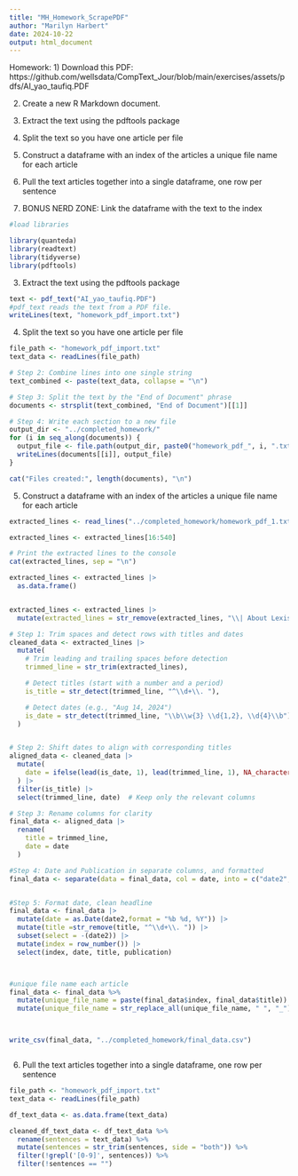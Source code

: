 ```yaml
---
title: "MH_Homework_ScrapePDF"
author: "Marilyn Harbert"
date: 2024-10-22
output: html_document
---
```


Homework: 
1) Download this PDF: https://github.com/wellsdata/CompText_Jour/blob/main/exercises/assets/pdfs/AI_yao_taufiq.PDF

2) Create a new R Markdown document.

3) Extract the text using the pdftools package

4) Split the text so you have one article per file

5) Construct a dataframe with an index of the articles a unique file name for each article

6) Pull the text articles together into a single dataframe, one row per sentence

7) BONUS NERD ZONE: Link the dataframe with the text to the index

```r
#load libraries

library(quanteda)
library(readtext)
library(tidyverse)
library(pdftools)
```

3) Extract the text using the pdftools package
```r
text <- pdf_text("AI_yao_taufiq.PDF")
#pdf_text reads the text from a PDF file.
writeLines(text, "homework_pdf_import.txt")

```

4) Split the text so you have one article per file
```r

file_path <- "homework_pdf_import.txt"
text_data <- readLines(file_path)

# Step 2: Combine lines into one single string
text_combined <- paste(text_data, collapse = "\n")

# Step 3: Split the text by the "End of Document" phrase
documents <- strsplit(text_combined, "End of Document")[[1]]

# Step 4: Write each section to a new file
output_dir <- "../completed_homework/"
for (i in seq_along(documents)) {
  output_file <- file.path(output_dir, paste0("homework_pdf_", i, ".txt"))
  writeLines(documents[[i]], output_file)
}

cat("Files created:", length(documents), "\n")

```

5) Construct a dataframe with an index of the articles a unique file name for each article
```r

extracted_lines <- read_lines("../completed_homework/homework_pdf_1.txt")

extracted_lines <- extracted_lines[16:540]

# Print the extracted lines to the console
cat(extracted_lines, sep = "\n")

extracted_lines <- extracted_lines |> 
  as.data.frame() 


extracted_lines <- extracted_lines |> 
  mutate(extracted_lines = str_remove(extracted_lines, "\\| About LexisNexis \\| Privacy Policy \\| Terms & Conditions \\| Copyright © 2020 LexisNexis"))

# Step 1: Trim spaces and detect rows with titles and dates
cleaned_data <- extracted_lines |>
  mutate(
    # Trim leading and trailing spaces before detection
    trimmed_line = str_trim(extracted_lines),  

    # Detect titles (start with a number and a period)
    is_title = str_detect(trimmed_line, "^\\d+\\. "),  

    # Detect dates (e.g., "Aug 14, 2024")
    is_date = str_detect(trimmed_line, "\\b\\w{3} \\d{1,2}, \\d{4}\\b")
  )


# Step 2: Shift dates to align with corresponding titles
aligned_data <- cleaned_data |>
  mutate(
    date = ifelse(lead(is_date, 1), lead(trimmed_line, 1), NA_character_)  # Shift date to title's row
  ) |>
  filter(is_title) |>
  select(trimmed_line, date)  # Keep only the relevant columns

# Step 3: Rename columns for clarity
final_data <- aligned_data |>
  rename(
    title = trimmed_line,
    date = date
  )

#Step 4: Date and Publication in separate columns, and formatted
final_data <- separate(data = final_data, col = date, into = c("date2", "publication"), sep = "  ", extra = "merge", fill = "right")


#Step 5: Format date, clean headline
final_data <- final_data |> 
  mutate(date = as.Date(date2,format = "%b %d, %Y")) |> 
  mutate(title =str_remove(title, "^\\d+\\. ")) |> 
  subset(select = -(date2)) |> 
  mutate(index = row_number()) |> 
  select(index, date, title, publication)



#unique file name each article
final_data <- final_data %>%
  mutate(unique_file_name = paste(final_data$index, final_data$title)) %>%
  mutate(unique_file_name = str_replace_all(unique_file_name, " ", "_")) 



write_csv(final_data, "../completed_homework/final_data.csv")



```

6) Pull the text articles together into a single dataframe, one row per sentence
```r

file_path <- "homework_pdf_import.txt"
text_data <- readLines(file_path)

df_text_data <- as.data.frame(text_data)

cleaned_df_text_data <- df_text_data %>%
  rename(sentences = text_data) %>%
  mutate(sentences = str_trim(sentences, side = "both")) %>%
  filter(!grepl('[0-9]', sentences)) %>%
  filter(!sentences == "") 


```

